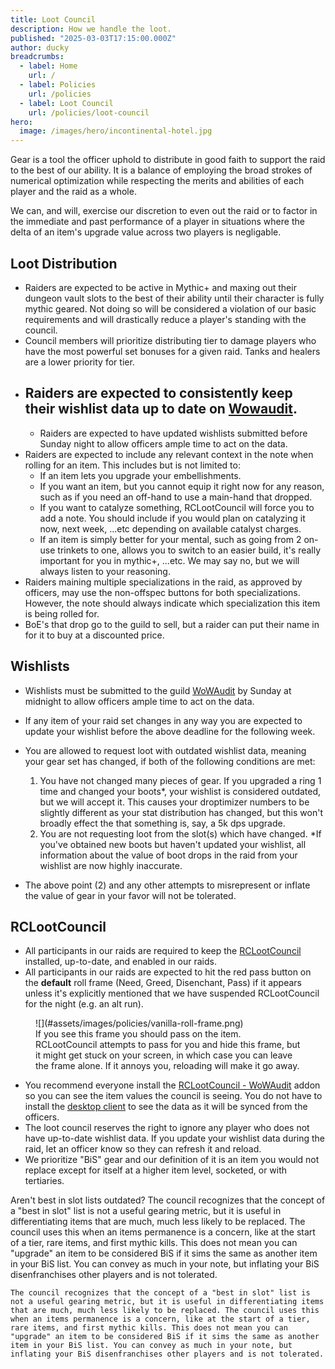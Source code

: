```yaml
---
title: Loot Council
description: How we handle the loot.
published: "2025-03-03T17:15:00.000Z"
author: ducky
breadcrumbs:
  - label: Home
    url: /
  - label: Policies
    url: /policies
  - label: Loot Council
    url: /policies/loot-council
hero:
  image: /images/hero/incontinental-hotel.jpg
---
```



Gear is a tool the officer uphold to distribute in good faith to support the raid to the best of our ability. It is a balance of employing the broad strokes of numerical optimization while respecting the merits and abilities of each player and the raid as a whole.

We can, and will, exercise our discretion to even out the raid or to factor in the immediate and past performance of a player in situations where the delta of an item's upgrade value across  two players is negligable.

## Loot Distribution

- Raiders are expected to be active in Mythic+ and maxing out their dungeon vault slots to the best of their ability until their character is fully mythic geared. Not doing so will be considered a violation of our basic requirements and will drastically reduce a player's standing with the council.
- Council members will prioritize distributing tier to damage players who have the most powerful set bonuses for a given raid. Tanks and healers are a lower priority for tier.
- Raiders are expected to consistently keep their wishlist data up to date on [Wowaudit](https://wowaudit.com/us/illidan/lemonade-stand/wishlists/personal).
  - 
  - Raiders are expected to have updated wishlists submitted before Sunday night to allow officers ample time to act on the data.
- Raiders are expected to include any relevant context in the note when rolling for an item. This includes but is not limited to:
  - If an item lets you upgrade your embellishments.
  - If you want an item, but you cannot equip it right now for any reason, such as if you need an off-hand to use a main-hand that dropped.
  - If you want to catalyze something, RCLootCouncil will force you to add a note. You should include if you would plan on catalyzing it now, next week, ...etc depending on available catalyst charges.
  - If an item is simply better for your mental, such as going from 2 on-use trinkets to one, allows you to switch to an easier build, it's really important for you in mythic+, ...etc. We may say no, but we will always listen to your reasoning.
- Raiders maining multiple specializations in the raid, as approved by officers, may use the non-offspec buttons for both specializations. However, the note should always indicate which specialization this item is being rolled for.
- <span className="text-rose-300">BoE's that drop go to the guild to sell</span>, but a raider can put their name in for it to buy at a discounted price.

## Wishlists

- <span className="text-rose-300">Wishlists must be submitted to the guild [WoWAudit](https://wowaudit.com/us/illidan/lemonade-stand/wishlists/personal)</span> by <span className="underline">Sunday at midnight</span> to allow officers ample time to act on the data.
- If <span className="text-rose-300">any</span> item of your raid set changes in any way you are expected to update your wishlist before the above deadline for the following week.
- You are allowed to request loot with outdated wishlist data, meaning your gear set has changed, if both of the following conditions are met:

  1. You have <span className="underline">not</span> changed many pieces of gear. If you upgraded a ring 1 time and changed your boots*, your wishlist is considered outdated, but we will accept it. This causes your droptimizer numbers to be slightly different as your stat distribution has changed, but this won't broadly effect the that something is, say, a 5k dps upgrade.
  2. You are <span className="underline">not</span> requesting loot from the slot(s) which have changed. *If you've obtained new boots but haven't updated your wishlist, all information about the value of boot drops in the raid from your wishlist are now highly inaccurate.
- The above point (2) and any other attempts to misrepresent or inflate the value of gear in your favor will not be tolerated.

## RCLootCouncil

- All participants in our raids are required to keep the [RCLootCouncil](https://www.curseforge.com/wow/addons/rclootcouncil) installed, up-to-date, and enabled in our raids.
- All participants in our raids are expected to hit the red pass button on the **default** roll frame (Need, Greed, Disenchant, Pass) if it appears unless it's explicitly mentioned that we have suspended RCLootCouncil for the night (e.g. an alt run).

<figure className="grid md:grid-cols-2 gap-5 justify-center not-prose">
  <div className="flex justify-center rounded-xl overflow-hidden">
    ![](#assets/images/policies/vanilla-roll-frame.png)
  </div>
    If you see this frame you should pass on the item. RCLootCouncil attempts to pass for you and hide this frame, but it might get stuck on your screen, in which case you can leave the frame alone. If it annoys you, reloading will make it go away.
</figure>

- You recommend everyone install the [RCLootCouncil - WoWAudit](https://www.curseforge.com/wow/addons/rclootcouncil-wowaudit) addon so you can see the item values the council is seeing. You do not have to install the [desktop client](https://wowaudit.com/us/illidan/lemonade-stand/wishlists/personal) to see the data as it will be synced from the officers.
- The loot council reserves the right to ignore any player who does not have up-to-date wishlist data. If you update your wishlist data during the raid, let an officer know so they can refresh it and reload.
- We prioritize "BiS" gear and our definition of it is an item you would not replace except for itself at a higher item level, socketed, or with tertiaries.

<Accordion type="single" collapsible className="w-full">
  <AccordionItem value="item-1">
    <AccordionHeader className="not-prose">
      <AccordionTrigger>Aren't best in slot lists outdated?</AccordionTrigger>
    </AccordionHeader>
    <AccordionContent>
      The council recognizes that the concept of a "best in slot" list is not a useful gearing metric, but it is useful in differentiating items that are much, much less likely to be replaced. The council uses this when an items permanence is a concern, like at the start of a tier, rare items, and first mythic kills. This does not mean you can "upgrade" an item to be considered BiS if it sims the same as another item in your BiS list. You can convey as much in your note, but inflating your BiS disenfranchises other players and is not tolerated.
    </AccordionContent>
  </AccordionItem>
</Accordion>
  

    The council recognizes that the concept of a "best in slot" list is not a useful gearing metric, but it is useful in differentiating items that are much, much less likely to be replaced. The council uses this when an items permanence is a concern, like at the start of a tier, rare items, and first mythic kills. This does not mean you can "upgrade" an item to be considered BiS if it sims the same as another item in your BiS list. You can convey as much in your note, but inflating your BiS disenfranchises other players and is not tolerated.